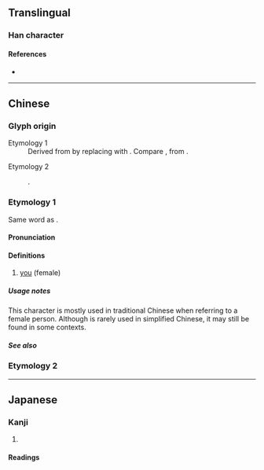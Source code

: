 {{also|你|您}}
{{character info/new}}
==Translingual==

===Han character===
{{Han char|rn=38|rad=女|as=05|sn=8|four=47492|canj=VNF|ids=⿰女尔}}

====References====
* {{Han ref|kx=0257.200|dkj=06130|dj=0522.160|hdz=21039.090|uh=59B3|ud=22963|bh=A970|bd=43376}}

----

==Chinese==

===Glyph origin===
; Etymology 1
: Derived from {{zh-l|*你|you}} by replacing {{zh-l|*亻}} with {{zh-l|*女}}. Compare {{zh-l|*她}}, from {{zh-l|*他}}.

; Etymology 2
: {{Han simp|嬭|f=爾|t=尔}}.

===Etymology 1===
{{zh-forms|s=你}}
Same word as {{zh-l|你}}.

====Pronunciation====
{{zh-pron
|m=nǐ
|m-s=nyi3
|c=nei5
|c-t=nei1
|g=n3
|h=pfs=ngì/ǹ/n:ǹg/n:nì;gd=ngi2/n2
|j=ni2
|md=nī
|mn=xm,zz,kh,tn,tc,yl,hc,sg:lí/qz,lk,sx,km,hc,sg:lír/tp,mg,sg,pn:lú/ní
|mn_note=lí/lír/lú - vernacular (substitute for {{zh-l|*汝}}); ní - literary
|mn-t=le2
|w=3nyi,2'ni
|x=nyi3
|ma=y
|ca=yue-nei5.ogg
|cat=pron
}}
<!-- OC: 嬭, not 妳/你 -->

====Definitions====
{{zh-hanzi}}

# [[you]] (female)
#: {{zh-x|^如果 妳 是 我 的 傳說|"If '''You''' Are My Legend" (''a 1990 song by {{w|Andy Lau}}'')}}

=====Usage notes=====
This character is mostly used in traditional Chinese when referring to a female person. Although {{lang|zh|妳}} is rarely used in simplified Chinese, it may still be found in some contexts.

=====See also=====
{{cmn-personal pronouns}}

===Etymology 2===
{{zh-see|嬭|v}}

----

==Japanese==

===Kanji===
{{ja-kanji|grade=|rs=女05}}

# {{rfdef|ja|sort=女05}}

====Readings====
{{ja-readings
|goon=ない, ね, に
|kanon=だい, でい, じ
|kun=はは-, はぐく-む, あね-}}